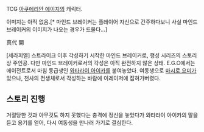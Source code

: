 TCG [[아쿠에리안 에이지]]의 캐릭터.

이미지는 아직 없음.[* 마인드 브레이커는 플레이어 자신으로 간주하다보니 사실 마인드 브레이커의 이미지가 나오는 경우가 드물다...]

真代 開

[세라피엘] 스트라이크 이후 각성하기 시작한 마인드 브레이커로, 행성 시리즈의 스토리상 주인공. 다만 마인드 브레이커로서의 각성은 아직 완전하지 않은 상태. E.G.O에서는 에이전트로서 마침 동급생인 [[와타라이 아이카]]를 붙여놓았다. 여동생으로 [[마시로 요미]]가 있으나, 천사의 전생체로서 각성하는 바람에 이레이저에 잡혀가버렸다. 

== 스토리 진행 ==
거절당한 것과 아무것도 하지 못했다는 충격에 정신을 놓았다가 와타라이 아이카의 말을 듣고 용기를 얻어, 다시 여동생을 만나러 가기로 결심한다.
